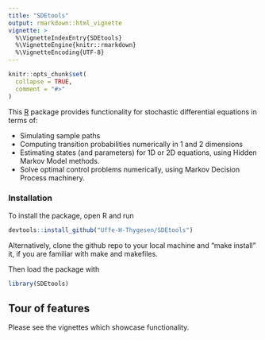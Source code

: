 ```yaml
---
title: "SDEtools"
output: rmarkdown::html_vignette
vignette: >
  %\VignetteIndexEntry{SDEtools}
  %\VignetteEngine{knitr::rmarkdown}
  %\VignetteEncoding{UTF-8}
---
```


```r
knitr::opts_chunk$set(
  collapse = TRUE,
  comment = "#>"
)
```

This [R](https://r-project.org) package provides functionality for stochastic differential equations in terms of: 

* Simulating sample paths
* Computing transition probabilities numerically in 1 and 2 dimensions
* Estimating states (and parameters) for 1D or 2D equations, using Hidden Markov Model methods.
* Solve optimal control problems numerically, using Markov Decision Process machinery.

### Installation

To install the package, open R and run 

```r
devtools::install_github("Uffe-H-Thygesen/SDEtools")
```

Alternatively, clone the github repo to your local machine and "make install" it, if you are familiar with make and makefiles. 

Then load the package with 

```r
library(SDEtools)
```

## Tour of features

Please see the vignettes which showcase functionality. 
